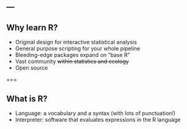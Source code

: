 ---
---

## Why learn R?

- Original design for interactive statistical analysis
- General purpose scripting for your whole pipeline
- Bleeding-edge packages expand on "base R"
- Vast community ~~within statistics and ecology~~
- Open source

===

## What is R?

- Language: a vocabulary and a syntax (with lots of punctuation!)
- Interpreter: software that evaluates expressions in the R language
